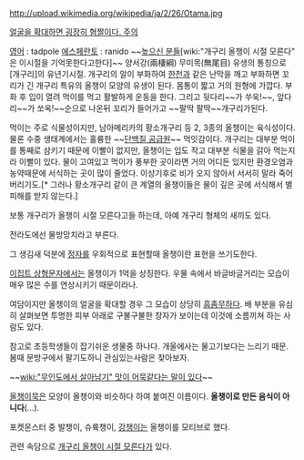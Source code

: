 http://upload.wikimedia.org/wikipedia/ja/2/26/Otama.jpg

[http://blog.naver.com/hasoo99/70105039426 얼굴을 확대하면 굉장히 혐짤이다. 주의]

[[영어]] : tadpole
[[에스페란토]] : ranido
~~[[높으신 분들]][wiki:"개구리 올챙이 시절 모른다" 은 이시절을 기억못한다고한다]~~
양서강(兩棲綱) 무미목(無尾目) 유생의 통칭으로 [개구리]의 유년기시절. 개구리의 알이 부화하여 [[한천]]과 같은 난막을 깨고 부화하면 꼬리가 긴 개구리 특유의 올챙이 모양의 유생이 된다. 몸통이 짧고 거의 원형에 가깝다. 부화 후 입이 열려 먹이를 먹고 활발하게 운동을 한다. 그리고 뒷다리~~가 쑤욱!~~, 앞다리~~가 쏘옥!~~순으로 나온뒤 꼬리가 들어가고 ~~팔딱 팔딱~~개구리가된다.

먹이는 주로 식물성이지만, 남아메리카의 황소개구리 등 2, 3종의 올챙이는 육식성이다. 물론 수중 생태계에서는 훌륭한 ~~[[훌륭한 단백질 공급원이죠|단백질 공급원]]~~ 먹잇감이다. 개구리는 대부분 먹이를 통째로 삼키기 때문에 이빨이 없지만, 올챙이는 입도 작고 대부분 식물을 갉아 먹는지라 이빨이 있다. 물이 고여있고 먹이가 풍부한 곳이라면 거의 어디든 있지만 환경오염과 농약때문에 서식하는 곳이 많이 줄었다. 이상기후로 비가 오지 않아서 서서히 말라 죽어버리기도.[* 그러나 황소개구리 같이 큰 계열의 올챙이들은 물이 깊은 곳에 서식해서 별 피해를 받지 않는다.]

보통 개구리가 올챙이 시절 모른다고들 하는데, 아예 개구리 형체의 새끼도 있다.

전라도에선 물방망치라고 부른다.

그 생김새 덕분에 [[정자]]를 우회적으로 표현할때 올챙이란 표현을 쓰기도한다.

[[이집트 상형문자]]에서는 올챙이가 1억을 상징한다. 우물 속에서 바글바글거리는 모습이 매우 많은 수를 연상시키기 때문이라나.

여담이지만 올챙이의 얼굴을 확대할 경우 그 모습이 상당히 [[흠좀무]]하다. 배 부분을 유심히 살펴보면 투명한 피부 아래로 구불구불한 창자가 보이는데 이것에 소름끼쳐 하는 사람도 있다.

참고로 초등학생들이 잡기쉬운 생물중 하나다. 개울에사는 물고기보다는 느리기 때문. 봄때 문방구에서 팔기도하니 관심있는사람은 찾아보자.

~~[[wiki:"무인도에서 살아남기" 맛이 어묵같다는 말이 있다]]~~

[[올챙이묵]]은 모양이 올챙이와 비슷하다 하여 붙여진 이름이다. '''올챙이로 만든 음식이 아니다'''(…).

포켓몬스터 중 발챙이, 슈륙챙이, [[강챙이]]는 올챙이를 모티브로 했다. 

관련 속담으로 [[개구리 올챙이 시절 모른다]]가 있다.
